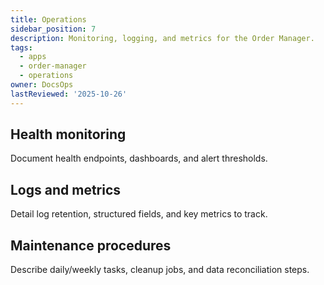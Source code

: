 ```yaml
---
title: Operations
sidebar_position: 7
description: Monitoring, logging, and metrics for the Order Manager.
tags:
  - apps
  - order-manager
  - operations
owner: DocsOps
lastReviewed: '2025-10-26'
---
```

## Health monitoring

Document health endpoints, dashboards, and alert thresholds.

## Logs and metrics

Detail log retention, structured fields, and key metrics to track.

## Maintenance procedures

Describe daily/weekly tasks, cleanup jobs, and data reconciliation steps.
